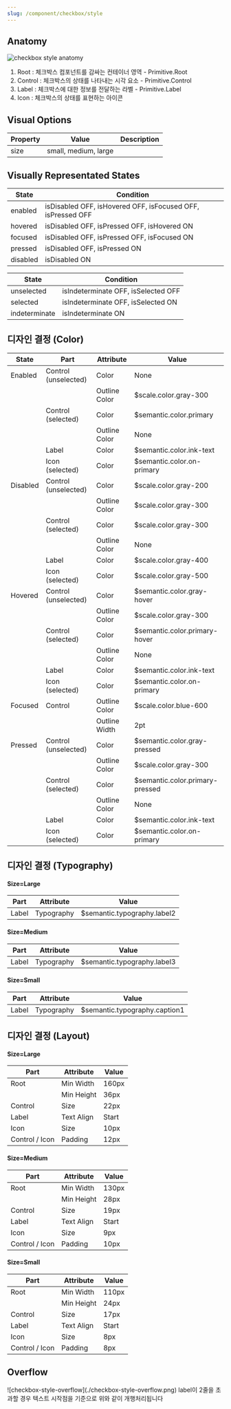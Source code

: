```yaml
---
slug: /component/checkbox/style
---
```


## Anatomy

![checkbox style anatomy](./checkbox-style-anatomy.png)

1. Root : 체크박스 컴포넌트를 감싸는 컨테이너 영역 - Primitive.Root
2. Control : 체크박스의 상태를 나타내는 시각 요소 - Primitive.Control
3. Label : 체크박스에 대한 정보를 전달하는 라벨 - Primitive.Label
4. Icon : 체크박스의 상태를 표현하는 아이콘

## Visual Options

| Property | Value                | Description |
| -------- | -------------------- | ----------- |
| size     | small, medium, large |             |

## Visually Representated States

| State    | Condition                                                   |
| -------- | ----------------------------------------------------------- |
| enabled  | isDisabled OFF, isHovered OFF, isFocused OFF, isPressed OFF |
| hovered  | isDisabled OFF, isPressed OFF, isHovered ON                 |
| focused  | isDisabled OFF, isPressed OFF, isFocused ON                 |
| pressed  | isDisabled OFF, isPressed ON                                |
| disabled | isDisabled ON                                               |

| State         | Condition                           |
| ------------- | ----------------------------------- |
| unselected    | isIndeterminate OFF, isSelected OFF |
| selected      | isIndeterminate OFF, isSelected ON  |
| indeterminate | isIndeterminate ON                  |

## 디자인 결정 (Color)

| State    | Part                 | Attribute     | Value                           |
| -------- | -------------------- | ------------- | ------------------------------- |
| Enabled  | Control (unselected) | Color         | None                            |
|          |                      | Outline Color | $scale.color.gray-300           |
|          | Control (selected)   | Color         | $semantic.color.primary         |
|          |                      | Outline Color | None                            |
|          | Label                | Color         | $semantic.color.ink-text        |
|          | Icon (selected)      | Color         | $semantic.color.on-primary      |
| Disabled | Control (unselected) | Color         | $scale.color.gray-200           |
|          |                      | Outline Color | $scale.color.gray-300           |
|          | Control (selected)   | Color         | $scale.color.gray-300           |
|          |                      | Outline Color | None                            |
|          | Label                | Color         | $scale.color.gray-400           |
|          | Icon (selected)      | Color         | $scale.color.gray-500           |
| Hovered  | Control (unselected) | Color         | $semantic.color.gray-hover      |
|          |                      | Outline Color | $scale.color.gray-300           |
|          | Control (selected)   | Color         | $semantic.color.primary-hover   |
|          |                      | Outline Color | None                            |
|          | Label                | Color         | $semantic.color.ink-text        |
|          | Icon (selected)      | Color         | $semantic.color.on-primary      |
| Focused  | Control              | Outline Color | $scale.color.blue-600           |
|          |                      | Outline Width | 2pt                             |
| Pressed  | Control (unselected) | Color         | $semantic.color.gray-pressed    |
|          |                      | Outline Color | $scale.color.gray-300           |
|          | Control (selected)   | Color         | $semantic.color.primary-pressed |
|          |                      | Outline Color | None                            |
|          | Label                | Color         | $semantic.color.ink-text        |
|          | Icon (selected)      | Color         | $semantic.color.on-primary      |

## 디자인 결정 (Typography)

#### Size=Large

| Part  | Attribute  | Value                       |
| ----- | ---------- | --------------------------- |
| Label | Typography | $semantic.typography.label2 |

#### Size=Medium

| Part  | Attribute  | Value                       |
| ----- | ---------- | --------------------------- |
| Label | Typography | $semantic.typography.label3 |

#### Size=Small

| Part  | Attribute  | Value                         |
| ----- | ---------- | ----------------------------- |
| Label | Typography | $semantic.typography.caption1 |

## 디자인 결정 (Layout)

#### Size=Large

| Part           | Attribute  | Value |
| -------------- | ---------- | ----- |
| Root           | Min Width  | 160px |
|                | Min Height | 36px  |
| Control        | Size       | 22px  |
| Label          | Text Align | Start |
| Icon           | Size       | 10px  |
| Control / Icon | Padding    | 12px  |

#### Size=Medium

| Part           | Attribute  | Value |
| -------------- | ---------- | ----- |
| Root           | Min Width  | 130px |
|                | Min Height | 28px  |
| Control        | Size       | 19px  |
| Label          | Text Align | Start |
| Icon           | Size       | 9px   |
| Control / Icon | Padding    | 10px  |

#### Size=Small

| Part           | Attribute  | Value |
| -------------- | ---------- | ----- |
| Root           | Min Width  | 110px |
|                | Min Height | 24px  |
| Control        | Size       | 17px  |
| Label          | Text Align | Start |
| Icon           | Size       | 8px   |
| Control / Icon | Padding    | 8px   |

## Overflow

<FullCard>
  <FullCardImageCell>![checkbox-style-overflow](./checkbox-style-overflow.png)</FullCardImageCell>
  <FullCardDescription>
    label이 2줄을 초과할 경우 텍스트 시작점을 기준으로 위와 같이 개행처리됩니다
  </FullCardDescription>
</FullCard>
